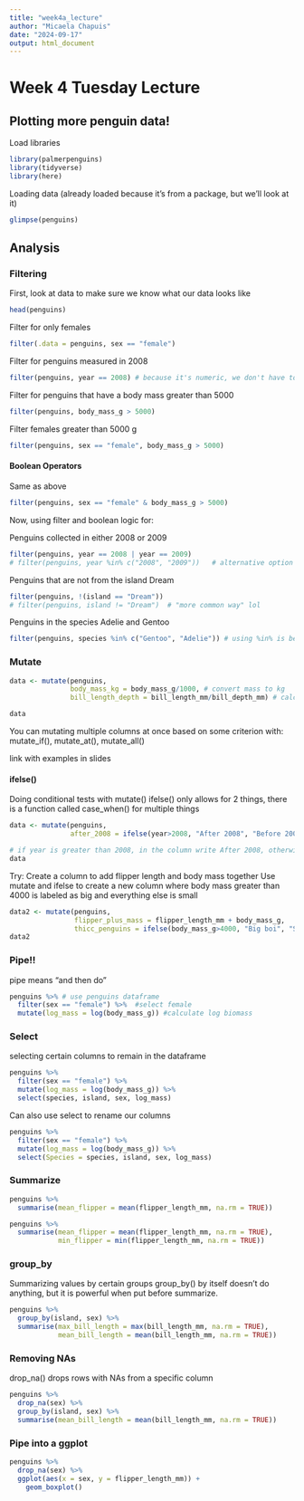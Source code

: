 ```yaml
---
title: "week4a_lecture"
author: "Micaela Chapuis"
date: "2024-09-17"
output: html_document
---
```


# Week 4 Tuesday Lecture
## Plotting more penguin data!

Load libraries
```r
library(palmerpenguins)
library(tidyverse)
library(here)
```

Loading data (already loaded because it's from a package, but we'll look at it)
```r
glimpse(penguins)
```

## Analysis

### Filtering
First, look at data to make sure we know what our data looks like
```r
head(penguins)
```

Filter for only females
```r
filter(.data = penguins, sex == "female") 
```

Filter for penguins measured in 2008
```r
filter(penguins, year == 2008) # because it's numeric, we don't have to use quotes
```


Filter for penguins that have a body mass greater than 5000
```r
filter(penguins, body_mass_g > 5000)
```

Filter females greater than 5000 g
```r
filter(penguins, sex == "female", body_mass_g > 5000)
```

#### Boolean Operators
Same as above
```r
filter(penguins, sex == "female" & body_mass_g > 5000)
```

Now, using filter and boolean logic for:

Penguins collected in either 2008 or 2009
```r
filter(penguins, year == 2008 | year == 2009)
# filter(penguins, year %in% c("2008", "2009"))   # alternative option
```

Penguins that are not from the island Dream
```r
filter(penguins, !(island == "Dream"))
# filter(penguins, island != "Dream")  # "more common way" lol
```


Penguins in the species Adelie and Gentoo
```r
filter(penguins, species %in% c("Gentoo", "Adelie")) # using %in% is best practice when picking multiple things
```


### Mutate

```r
data <- mutate(penguins, 
               body_mass_kg = body_mass_g/1000, # convert mass to kg
               bill_length_depth = bill_length_mm/bill_depth_mm) # calculate ratio of bill length to depth

data
```

You can mutating multiple columns at once based on some criterion with:  
mutate_if(), mutate_at(), mutate_all()

link with examples in slides

#### ifelse()
Doing conditional tests with mutate()
ifelse() only allows for 2 things, there is a function called case_when() for multiple things
```r
data <- mutate(penguins,
               after_2008 = ifelse(year>2008, "After 2008", "Before 2008"))

# if year is greater than 2008, in the column write After 2008, otherwise write Before 2008
data
```


Try:
Create a column to add flipper length and body mass together
Use mutate and ifelse to create a new column where body mass greater than 4000 is labeled as big and everything else is small
```r
data2 <- mutate(penguins, 
                flipper_plus_mass = flipper_length_mm + body_mass_g,
                thicc_penguins = ifelse(body_mass_g>4000, "Big boi", "Smol boi"))
data2
```


### Pipe!!
pipe means "and then do"

```r
penguins %>% # use penguins dataframe
  filter(sex == "female") %>%  #select female
  mutate(log_mass = log(body_mass_g)) #calculate log biomass
```

### Select
selecting certain columns to remain in the dataframe
```r
penguins %>%
  filter(sex == "female") %>%
  mutate(log_mass = log(body_mass_g)) %>%
  select(species, island, sex, log_mass)
```

Can also use select to rename our columns
```r
penguins %>%
  filter(sex == "female") %>%
  mutate(log_mass = log(body_mass_g)) %>%
  select(Species = species, island, sex, log_mass)
```

### Summarize

```r
penguins %>%
  summarise(mean_flipper = mean(flipper_length_mm, na.rm = TRUE))
```

```r
penguins %>%
  summarise(mean_flipper = mean(flipper_length_mm, na.rm = TRUE),
            min_flipper = min(flipper_length_mm, na.rm = TRUE))
```

### group_by
Summarizing values by certain groups
group_by() by itself doesn't do anything, but it is powerful when put before summarize.

```r
penguins %>%
  group_by(island, sex) %>%
  summarise(max_bill_length = max(bill_length_mm, na.rm = TRUE),
            mean_bill_length = mean(bill_length_mm, na.rm = TRUE))
```


### Removing NAs
drop_na() drops rows with NAs from a specific column

```r
penguins %>%
  drop_na(sex) %>% 
  group_by(island, sex) %>% 
  summarise(mean_bill_length = mean(bill_length_mm, na.rm = TRUE))
```

### Pipe into a ggplot
```r
penguins %>%
  drop_na(sex) %>%
  ggplot(aes(x = sex, y = flipper_length_mm)) +
    geom_boxplot()
```

